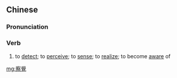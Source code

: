 {{also|察觉}}
==Chinese==
{{zh-forms|s=察觉|alt=查覺}}

===Pronunciation===
{{zh-pron
|m=chájué
|c=caat3 gok3
|mn=chhat-kak
|cat=v
}}

===Verb===
{{zh-verb}}

# to [[detect]]; to [[perceive]]; to [[sense]]; to [[realize]]; to become [[aware]] of

[[mg:察覺]]